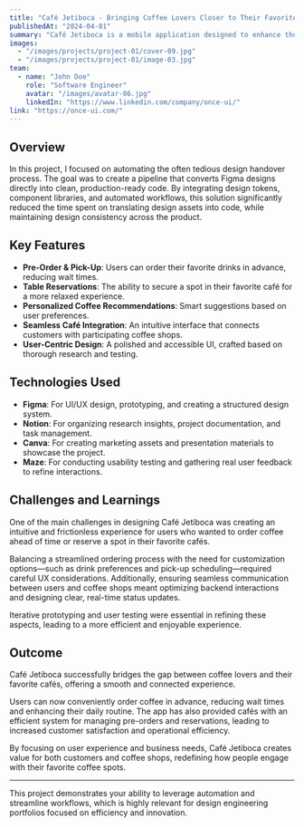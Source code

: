```yaml
---
title: "Café Jetiboca - Bringing Coffee Lovers Closer to Their Favorite Cafés"
publishedAt: "2024-04-01"
summary: "Café Jetiboca is a mobile application designed to enhance the coffee shop experience by enabling users to order ahead, reserve a table, and explore curated coffee selections. The app simplifies the process of enjoying coffee at preferred locations while improving efficiency for both customers and café owners. Through extensive user research, market analysis, and a well-structured design system, Café Jetiboca ensures a smooth and engaging digital experience for coffee lovers."
images:
  - "/images/projects/project-01/cover-09.jpg"
  - "/images/projects/project-01/image-03.jpg"
team:
  - name: "John Doe"
    role: "Software Engineer"
    avatar: "/images/avatar-06.jpg"
    linkedIn: "https://www.linkedin.com/company/once-ui/"
link: "https://once-ui.com/"
---
```


## Overview

In this project, I focused on automating the often tedious design handover process. The goal was to create a pipeline that converts Figma designs directly into clean, production-ready code. By integrating design tokens, component libraries, and automated workflows, this solution significantly reduced the time spent on translating design assets into code, while maintaining design consistency across the product.

## Key Features

- **Pre-Order & Pick-Up**: Users can order their favorite drinks in advance, reducing wait times.
- **Table Reservations**: The ability to secure a spot in their favorite café for a more relaxed experience.
- **Personalized Coffee Recommendations**: Smart suggestions based on user preferences.
- **Seamless Café Integration**: An intuitive interface that connects customers with participating coffee shops.
- **User-Centric Design**: A polished and accessible UI, crafted based on thorough research and testing.

## Technologies Used

  - **Figma**: For UI/UX design, prototyping, and creating a structured design system.
  - **Notion**: For organizing research insights, project documentation, and task management.
  - **Canva**: For creating marketing assets and presentation materials to showcase the project.
  - **Maze**:  For conducting usability testing and gathering real user feedback to refine interactions.

## Challenges and Learnings

One of the main challenges in designing Café Jetiboca was creating an intuitive and frictionless 
experience for users who wanted to order coffee ahead of time or reserve a spot in their 
favorite cafés. 


Balancing a streamlined ordering process with the need for customization 
options—such as drink preferences and pick-up scheduling—required careful UX considerations. 
Additionally, ensuring seamless communication between users and coffee shops meant optimizing 
backend interactions and designing clear, real-time status updates. 


Iterative prototyping and 
user testing were essential in refining these aspects, leading to a more efficient and 
enjoyable experience.

## Outcome

Café Jetiboca successfully bridges the gap between coffee lovers and their favorite 
cafés, offering a smooth and connected experience. 

Users can now conveniently 
order coffee in advance, reducing wait times and enhancing their daily routine. 
The app has also provided cafés with an efficient system for managing pre-orders 
and reservations, leading to increased customer satisfaction and operational efficiency.


By focusing on user experience and business needs, Café Jetiboca creates value for both 
customers and coffee shops, redefining how people engage with their favorite coffee spots.

---

This project demonstrates your ability to leverage automation and streamline workflows, which is highly relevant for design engineering portfolios focused on efficiency and innovation.